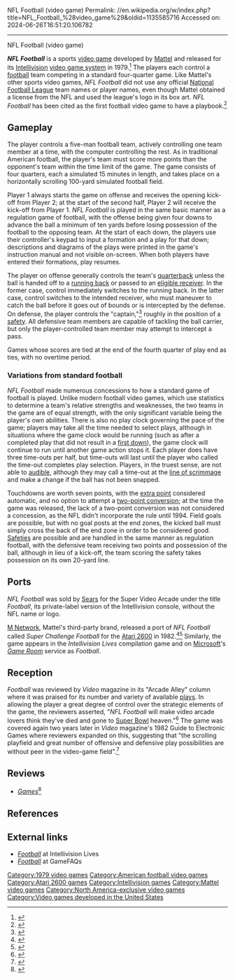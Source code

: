 NFL Football (video game)
Permalink: //en.wikipedia.org/w/index.php?title=NFL_Football_%28video_game%29&oldid=1135585716
Accessed on: 2024-06-26T16:51:20.106782



------
NFL Football (video game)
{{about|the 1979 Mattel Intellivision video game|other video games based on American football|List of American football video games}}
{{Refimprove|date=May 2015}}
{{Infobox video game
| title = NFL Football 
| image = Football Intellivision cover.jpg
| caption= Intellivision cover art
| developer = [[Mattel]]
| publisher = Mattel
| designer = Ken Smith<br>Kevin Miller<ref name="INTVlives">{{cite web|url=http://intellivisiongames.com/gamepage.php?gameId=64|title=NFL Football|work=IntellivisionLives.com|access-date=2010-05-25|url-status=dead|archive-url=https://web.archive.org/web/20100210231602/http://www.intellivisiongames.com/gamepage.php?gameId=64|archive-date=2010-02-10}}</ref>
| engine =
| released = {{vgrelease|NA|[[1979 in video gaming|1979]]}}
| genre = [[Sports video game|Sports]]
| modes = [[Multiplayer video game|Multiplayer]]
| platforms = [[Intellivision]], [[Atari 2600]]
}}

'''''NFL Football''''' is a sports [[video game]] developed by [[Mattel]] and released for its [[Intellivision]] [[gaming console|video game system]] in 1979.<ref>{{cite web|url=http://www.gamefaqs.com/intellivision/576830-nfl-football|title=NFL Football|work=GameFAQs.com|access-date=2010-05-25}}</ref> The players each control a [[American football|football]] team competing in a standard four-quarter game. Like Mattel's other sports video games, ''NFL Football'' did not use any official [[National Football League]] team names or player names, even though Mattel obtained a license from the NFL and used the league's logo in its box art. ''NFL Football'' has been cited as the first football video game to have a playbook.<ref>{{cite magazine |title=Editorial |magazine=[[Electronic Gaming Monthly]]|issue=105|publisher=[[Ziff Davis]]|date=April 1998|page=6}}</ref>

==Gameplay==
The player controls a five-man football team, actively controlling one team member at a time, with the computer controlling the rest. As in traditional American football, the player's team must score more points than the opponent's team within the time limit of the game. The game consists of four quarters, each a simulated 15 minutes in length, and takes place on a horizontally scrolling 100-yard simulated football field.

Player 1 always starts the game on offense and receives the opening kick-off from Player 2; at the start of the second half, Player 2 will receive the kick-off from Player 1. ''NFL Football'' is played in the same basic manner as a regulation game of football, with the offense being given four downs to advance the ball a minimum of ten yards before losing possession of the football to the opposing team. At the start of each down, the players use their controller's keypad to input a formation and a play for that down; descriptions and diagrams of the plays were printed in the game's instruction manual and not visible on-screen. When both players have entered their formations, play resumes.

The player on offense generally controls the team's [[quarterback]] unless the ball is handed off to a [[running back]] or passed to an [[eligible receiver]]. In the former case, control immediately switches to the running back. In the latter case, control switches to the intended receiver, who must maneuver to catch the ball before it goes out of bounds or is intercepted by the defense. On defense, the player controls the "captain,"<ref name="FBInst">{{cite web|url=http://www.intellivisiongames.com/bluesky/games/instructions/sports/football.txt|title=NFL Football Instructions|work=IntellivisionLives.com|access-date=2010-05-25}}</ref> roughly in the position of a [[Safety (American football position)|safety]]. All defensive team members are capable of tackling the ball carrier, but only the player-controlled team member may attempt to intercept a pass.

Games whose scores are tied at the end of the fourth quarter of play end as ties, with no overtime period.

===Variations from standard football===
''NFL Football'' made numerous concessions to how a standard game of football is played. Unlike modern football video games, which use statistics to determine a team's relative strengths and weaknesses, the two teams in the game are of equal strength, with the only significant variable being the player's own abilities. There is also no play clock governing the pace of the game; players may take all the time needed to select plays, although in situations where the game clock would be running (such as after a completed play that did not result in a [[first down]]), the game clock will continue to run until another game action stops it. Each player does have three time-outs per half, but time-outs will last until the player who called the time-out completes play selection. Players, in the truest sense, are not able to [[Quarterback#Special tactics|audible]], although they may call a time-out at the [[line of scrimmage]] and make a change if the ball has not been snapped.

Touchdowns are worth seven points, with the [[point after touchdown|extra point]] considered automatic, and no option to attempt a [[two-point conversion]]; at the time the game was released, the lack of a two-point conversion was not considered a concession, as the NFL didn't incorporate the rule until 1994. Field goals are possible, but with no goal posts at the end zones, the kicked ball must simply cross the back of the end zone in order to be considered good. [[Safety (American football score)|Safeties]] are possible and are handled in the same manner as regulation football, with the defensive team receiving two points and possession of the ball, although in lieu of a kick-off, the team scoring the safety takes possession on its own 20-yard line.

==Ports==
''NFL Football'' was sold by [[Sears]] for the Super Video Arcade under the title ''Football'', its private-label version of the Intellivision console, without the NFL name or logo.

[[M Network]], Mattel's third-party brand, released a port of ''NFL Football'' called ''Super Challenge Football'' for the [[Atari 2600]] in 1982.<ref name="goodman1983spring">{{Cite magazine |last=Goodman |first=Danny |author-link=Danny Goodman |date=Spring 1983 |title=Home Video Games: Video Games Update |url=http://www.atarimagazines.com/cva/v1n1/vgupdate.php |magazine=Creative Computing Video & Arcade Games |page=32}}</ref><ref>{{cite web|url=http://www.gamefaqs.com/atari2600/585180-super-challenge-football|title=Super Challenge Football|work=GameFAQs.com|access-date=2010-05-25}}</ref> Similarly, the game appears in the ''Intellivision Lives'' compilation game and on [[Microsoft]]'s ''[[Game Room]]'' service as ''Football''.

==Reception==
''Football'' was reviewed by ''Video'' magazine in its "Arcade Alley" column where it was praised for its number and variety of available [[Football play|plays]]. In allowing the player a great degree of control over the strategic elements of the game, the reviewers asserted, "''NFL Football'' will make video arcade lovers think they've died and gone to [[Super Bowl]] heaven."<ref name=kunkel>{{cite journal |last1= Kunkel |first1= Bill |author-link1= Bill Kunkel (gaming)|last2= Laney |first2= Frank |author-link2= Arnie Katz|date= August 1980 |title= Arcade Alley: Armchair Athletes - Sports, Mattel-Style |journal= [[Video (magazine)|Video]]|publisher= Reese Communications|pages= 12, 92, and 93 |issn= 0147-8907}}</ref>{{rp|92}} The game was covered again two years later in ''Video'' magazine's 1982 Guide to Electronic Games where reviewers expanded on this, suggesting that "the scrolling playfield and great number of offensive and defensive play possibilities are without peer in the video-game field".<ref>{{cite journal |last1= Kunkel |first1= Bill |author-link1= Bill Kunkel (gaming)|last2= Katz |first2= Arnie |author-link2= Arnie Katz|date= November 1982 |title= Video's Guide to Electronic Games |journal= [[Video (magazine)|Video]]|publisher= Reese Communications|volume= 6|issue= 8|pages= 47–56, 108|issn= 0147-8907}}</ref>{{rp|53}}

==Reviews==
*''[[Games (magazine)|Games]]''<ref>{{cite web | url=https://archive.org/details/games-34-1982-december/page/n51/mode/2up | title=GAMES Magazine #34 | date=December 1982 }}</ref>

==References==
{{reflist}}

==External links==
* [https://web.archive.org/web/20100210231602/http://www.intellivisiongames.com/gamepage.php?gameId=64 ''Football''] at Intellivision Lives
* [http://www.gamefaqs.com/intellivision/576830-nfl-football ''Football''] at GameFAQs

[[Category:1979 video games]]
[[Category:American football video games]]
[[Category:Atari 2600 games]]
[[Category:Intellivision games]]
[[Category:Mattel video games]]
[[Category:North America-exclusive video games]]
[[Category:Video games developed in the United States]]